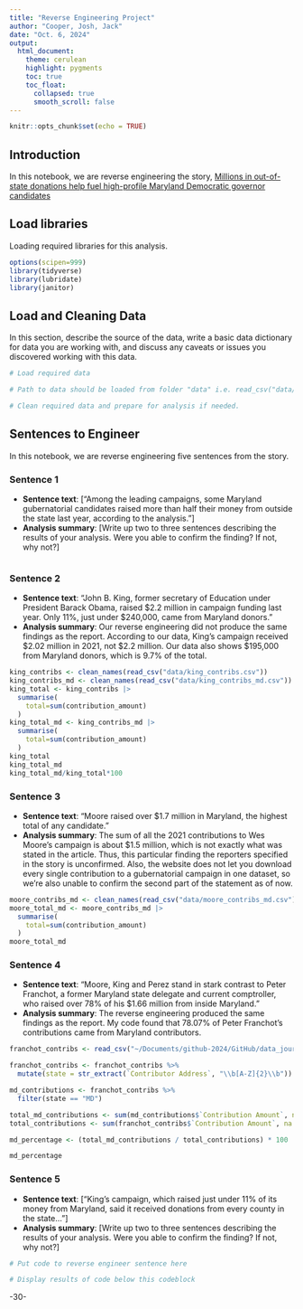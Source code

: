 ```yaml
---
title: "Reverse Engineering Project"
author: "Cooper, Josh, Jack"
date: "Oct. 6, 2024"
output:
  html_document:
    theme: cerulean
    highlight: pygments
    toc: true
    toc_float:
      collapsed: true
      smooth_scroll: false
---
```


```r
knitr::opts_chunk$set(echo = TRUE)
```

## Introduction 

In this notebook, we are reverse engineering the story, [Millions in out-of-state donations help fuel high-profile Maryland Democratic governor candidates](https://cnsmaryland.org/2022/03/03/millions-in-out-of-state-donations-help-fuel-high-profile-maryland-democratic-governor-candidates/)

## Load libraries

Loading required libraries for this analysis.

```r
options(scipen=999)
library(tidyverse)
library(lubridate)
library(janitor)
```

## Load and Cleaning Data

In this section, describe the source of the data, write a basic data dictionary for data you are working with, and discuss any caveats or issues you discovered working with this data. 

```r
# Load required data

# Path to data should be loaded from folder "data" i.e. read_csv("data/name_of_data.csv")

# Clean required data and prepare for analysis if needed. 

```

## Sentences to Engineer
In this notebook, we are reverse engineering five sentences from the story.

### Sentence 1

* **Sentence text**: [“Among the leading campaigns, some Maryland gubernatorial candidates raised more than half their money from outside the state last year, according to the analysis.”]
* **Analysis summary**: [Write up two to three sentences describing the results of your analysis.  Were you able to confirm the finding? If not, why not?]

```r

```

### Sentence 2

* **Sentence text**: “John B. King, former secretary of Education under President Barack Obama, raised $2.2 million in campaign funding last year. Only 11%, just under $240,000, came from Maryland donors.”
* **Analysis summary**: Our reverse engineering did not produce the same findings as the report. According to our data, King's campaign received $2.02 million in 2021, not $2.2 million. Our data also shows $195,000 from Maryland donors, which is 9.7% of the total.

```r
king_contribs <- clean_names(read_csv("data/king_contribs.csv"))
king_contribs_md <- clean_names(read_csv("data/king_contribs_md.csv"))
king_total <- king_contribs |>
  summarise(
    total=sum(contribution_amount)
  )
king_total_md <- king_contribs_md |>
  summarise(
    total=sum(contribution_amount)
  )
king_total
king_total_md
king_total_md/king_total*100
```

### Sentence 3

* **Sentence text**: “Moore raised over $1.7 million in Maryland, the highest total of any candidate.”
* **Analysis summary**: The sum of all the 2021 contributions to Wes Moore's campaign is about $1.5 million, which is not exactly what was stated in the article. Thus, this particular finding the reporters specified in the story is unconfirmed. Also, the website does not let you download every single contribution to a gubernatorial campaign in one dataset, so we're also unable to confirm the second part of the statement as of now.

```r
moore_contribs_md <- clean_names(read_csv("data/moore_contribs_md.csv"))
moore_total_md <- moore_contribs_md |>
  summarise(
    total=sum(contribution_amount)
  )
moore_total_md
```

### Sentence 4

* **Sentence text**: "Moore, King and Perez stand in stark contrast to Peter Franchot, a former Maryland state delegate and current comptroller, who raised over 78% of his $1.66 million from inside Maryland."
* **Analysis summary**: The reverse engineering produced the same findings as the report. My code found that 78.07% of Peter Franchot's contributions came from Maryland contributors.

```r
franchot_contribs <- read_csv("~/Documents/github-2024/GitHub/data_journalism_2024_fall/major_assignments/reverse_engineering/data/franchot_contribs.csv")

franchot_contribs <- franchot_contribs %>%
  mutate(state = str_extract(`Contributor Address`, "\\b[A-Z]{2}\\b"))

md_contributions <- franchot_contribs %>% 
  filter(state == "MD")

total_md_contributions <- sum(md_contributions$`Contribution Amount`, na.rm = TRUE)
total_contributions <- sum(franchot_contribs$`Contribution Amount`, na.rm = TRUE)

md_percentage <- (total_md_contributions / total_contributions) * 100

md_percentage
```

### Sentence 5

* **Sentence text**: ["King’s campaign, which raised just under 11% of its money from Maryland, said it received donations from every county in the state..."]
* **Analysis summary**: [Write up two to three sentences describing the results of your analysis.  Were you able to confirm the finding? If not, why not?]

```r
# Put code to reverse engineer sentence here

# Display results of code below this codeblock

```

-30-
